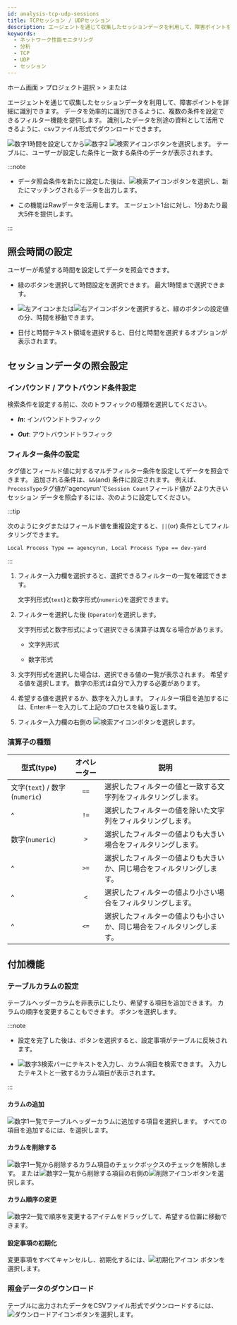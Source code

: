 ```yaml
---
id: analysis-tcp-udp-sessions
title: TCPセッション / UDPセッション
description: エージェントを通じて収集したセッションデータを利用して、障害ポイントを詳細に識別できます。
keywords:
  - ネットワーク性能モニタリング
  - 分析
  - TCP
  - UDP
  - セッション
---
```


ホーム画面 &gt; プロジェクト選択 &gt; <Cmdname sid="analysis" className="uitext" /> &gt; <Cmdname sid="MNU06850" className="uitext" /> または <Cmdname sid="MNU06851" className="uitext" />

エージェントを通じて収集したセッションデータを利用して、障害ポイントを詳細に識別できます。 データを効率的に識別できるように、複数の条件を設定できるフィルター機能を提供します。 識別したデータを別途の資料として活用できるように、csvファイル形式でダウンロードできます。

<ImgLang img="npm-analaysis-tcp-udp.png" desc="セッション検索" />

![数字1](/img/number-01.png)時間を設定してから![数字2](/img/number-02.png) ![検索アイコン](/img/ico-btn-search.png)ボタンを選択します。 テーブルに、ユーザーが設定した条件と一致する条件のデータが表示されます。

:::note

- データ照会条件を新たに設定した後は、![検索アイコン](/img/ico-btn-search.png)ボタンを選択し、新たにマッチングされるデータを出力します。

- この機能はRawデータを活用します。 エージェント1台に対し、1分あたり最大5件を提供します。

:::

## 照会時間の設定

ユーザーが希望する時間を設定してデータを照会できます。

<ImgLang img='flexboard-time-set-select.png' desc='時刻選択モード' className='noneborder' />

- 緑のボタンを選択して時間設定を選択できます。 最大1時間まで選択できます。

- ![左アイコン](/img/left-arrow.svg)または![右アイコン](/img/right-arrow.svg)ボタンを選択すると、緑のボタンの設定値の分、時間を移動できます。

- 日付と時間テキスト領域を選択すると、日付と時間を選択するオプションが表示されます。

## セッションデータの照会設定

### インバウンド / アウトバウンド条件設定

<ImgLang img="npm-analysis-select-in-out.png" desc="" />

検索条件を設定する前に、次のトラフィックの種類を選択してください。

- **_In_**: インバウンドトラフィック

- **_Out_**: アウトバウンドトラフィック

### フィルター条件の設定

タグ値とフィールド値に対するマルチフィルター条件を設定してデータを照会できます。 追加される条件は、`&&`(and) 条件に設定されます。 例えば、`ProcessType`タグ値が'agencyrun'で`Session Count`フィールド値が 2より大きいセッション データを照会するには、次のように設定してください。

<ImgLang img="npm-analysis-filtering.png" desc="タグフィルタリング" />

:::tip

次のようにタグまたはフィールド値を重複設定すると、`||`(or) 条件としてフィルタリングできます。

```text
Local Process Type == agencyrun, Local Process Type == dev-yard
```

:::

1. フィルター入力欄を選択すると、選択できるフィルターの一覧を確認できます。

   文字列形式(`text`)と数字形式(`numeric`)を選択できます。

   <ImgLang img='npm-analysis-field-list.png' desc='フィールドリスト' />

2. フィルターを選択した後 <Cmdname sid="operator" className="uitext" />(`Operator`)を選択します。 

   文字列形式と数字形式によって選択できる演算子は異なる場合があります。

   - 文字列形式<br/><ImgLang img='npm-analysis-filter-text-operater.png' desc='' />

   - 数字形式<br/><ImgLang img='npm-analysis-filter-numeric-operater.png' desc='' />

3. 文字列形式を選択した場合は、選択できる値の一覧が表示されます。 希望する値を選択します。 数字の形式は自分で入力する必要があります。

   <ImgLang img='npm-analysis-filter-text-val-list.png' desc='' />

4. 希望する値を選択するか、数字を入力します。 フィルター項目を追加するには、Enterキーを入力して上記のプロセスを繰り返します。

5. フィルター入力欄の右側の ![検索アイコン](/img/ico-btn-search.png)ボタンを選択します。

### 演算子の種類

| 型式(type)                       | オペレーター | 説明                                                    |
| ------------------------------ | :----: | ----------------------------------------------------- |
| 文字(`text`) / 数字(`numeric`)     |  `==`  | 選択したフィルターの値と一致する文字列をフィルタリングします。                       |
| ^                              |  `!=`  | 選択したフィルターの値を除いた文字列をフィルタリングします。                        |
| 数字(`numeric`)                  |  `>`   | 選択したフィルターの値よりも大きい場合をフィルタリングします。                       |
| ^                              |  `>=`  | 選択したフィルターの値よりも大きいか、同じ場合をフィルタリングします。                   |
| ^                              |  `<`   | 選択したフィルターの値より小さい場合をフィルタリングします。                        |
| ^                              |  `<=`  | 選択したフィルターの値よりも小さいか、同じ場合をフィルタリングします。                   |

## 付加機能

### テーブルカラムの設定

テーブルヘッダーカラムを非表示にしたり、希望する項目を追加できます。 カラムの順序を変更することもできます。 <Cmdname sid="BTN06441" className="uitext" />ボタンを選択します。

<ImgLang img="npm-analysis-column-settings.png" desc="カラム設定" />

:::note

- 設定を完了した後は、<Cmdname sid="BTN06053" className="uitext" />ボタンを選択すると、設定事項がテーブルに反映されます。

- ![数字3](/img/number-03.png)検索バーにテキストを入力し、カラム項目を検索できます。 入力したテキストと一致するカラム項目が表示されます。

:::

#### カラムの追加

![数字1](/img/number-01.png)一覧でテーブルヘッダーカラムに追加する項目を選択します。 すべての項目を追加するには、<Cmdname sid="BTN06048" className="uitext" />を選択します。

#### カラムを削除する

![数字1](/img/number-01.png)一覧から削除するカラム項目のチェックボックスのチェックを解除します。 または![数字2](/img/number-02.png)一覧から削除する項目の右側の![削除アイコン](/img/ico-remove-white.svg)ボタンを選択します。

#### カラム順序の変更

![数字2](/img/number-02.png)一覧で順序を変更するアイテムをドラッグして、希望する位置に移動できます。 

#### 設定事項の初期化

変更事項をすべてキャンセルし、初期化するには、![初期化アイコン](/img/ico-reset.svg) <Cmdname sid="initialized" className="uitext" />ボタンを選択します。

### 照会データのダウンロード

テーブルに出力されたデータをCSVファイル形式でダウンロードするには、![ダウンロードアイコン](/img/ic-csv-download-ms.svg)ボタンを選択します。
